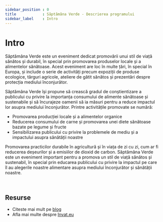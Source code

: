 ```yaml
---
sidebar_position : 0
title            : Săptămâna Verde - Descrierea programului
sidebar_label    : Intro
---
```


# Intro

Săptămâna Verde este un eveniment dedicat promovării unui stil de viață sănătos și durabil, în special prin promovarea produselor locale și a alimentelor sănătoase.
Acest eveniment are loc în multe țări, în special în Europa, și include o serie de activități precum expoziții de produse ecologice, târguri agricole, ateliere de gătit sănătos și prezentări despre protecția mediului înconjurător.

Săptămâna Verde își propune să crească gradul de conștientizare a publicului cu privire la importanța consumului de alimente sănătoase și sustenabile și să încurajeze oamenii să ia măsuri pentru a reduce impactul lor asupra mediului înconjurător. Printre activitățile promovate se numără:

- Promovarea producției locale și a alimentelor organice
- Reducerea consumului de carne și promovarea unei diete sănătoase bazate pe legume și fructe
- Sensibilizarea publicului cu privire la problemele de mediu și a impactului asupra sănătății noastre

Promovarea practicilor durabile în agricultură și în viața de zi cu zi, cum ar fi reducerea deșeurilor și a emisiilor de dioxid de carbon.
Săptămâna Verde este un eveniment important pentru a promova un stil de viață sănătos și sustenabil, în special prin educarea publicului cu privire la impactul pe care îl au alegerile noastre alimentare asupra mediului înconjurător și sănătății noastre.

<br />

## Resurse

- Citeste mai mult pe [blog](https://www.blog.invat.eu/)
- Afla mai multe despre [Invat.eu](/docs/intro.mdx) 